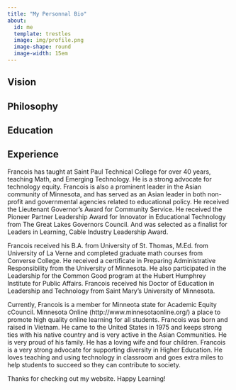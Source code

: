 ---
title: "My Personnal Bio"
about:
  id: me
  template: trestles
  image: img/profile.png
  image-shape: round
  image-width: 15em
---


:::{#me}

## Vision

## Philosophy

## Education

## Experience

:::
Francois has taught at Saint Paul Technical College for over 40 years, teaching Math, and Emerging Technology. He is a strong advocate for technology equity. Francois is also a prominent leader in the Asian community of Minnesota, and has served as an Asian leader in both non-profit and governmental agencies related to educational policy. He received the Lieutenant Governor’s Award for Community Service. He received the Pioneer Partner Leadership Award for Innovator in Educational Technology from The Great Lakes Governors Council. And was selected as a finalist for Leaders in Learning, Cable Industry Leadership Award. 

Francois received his B.A. from University of St. Thomas, M.Ed. from University of La Verne and completed graduate math courses from Converse College. He received a certificate in Preparing Administrative Responsibility from the University of Minnesota. He also participated in the Leadership for the Common Good program at the Hubert Humphrey Institute for Public Affairs.   Francois received his Doctor of Education in Leadership and Technology from Saint Mary’s University of Minnesota.

Currently, Francois is a member for Minneota state for Academic Equity cCouncil.  Minnesota Online (http://www.minnesotaonline.org/) a place to promote high quality online learning for all students. Francois was born and raised in Vietnam. He came to the United States in 1975 and keeps strong ties with his native country and is very active in the Asian Communities. He is very proud of his family. He has a loving wife and four children. Francois is a very strong advocate for supporting diversity in Higher Education. He loves teaching and using technology in classroom and goes extra miles to help students to succeed so they can contribute to society.


Thanks for checking out my website. Happy Learning!
